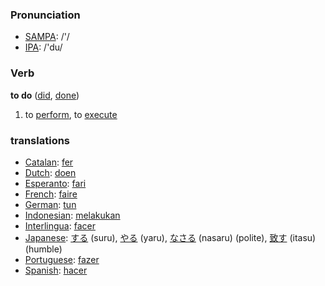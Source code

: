 === Pronunciation ===
*[[w:SAMPA|SAMPA]]: /'/
*[[w:IPA|IPA]]: /'du/

=== Verb ===

'''to do''' ([[did]], [[done]])

# to [[perform]], to [[execute]]

=== translations ===
*[[Catalan]]: [[fer]]
*[[Dutch]]: [[doen]]
*[[Esperanto]]: [[fari]]
*[[French]]: [[faire]]
*[[German]]: [[tun]]
*[[Indonesian]]: [[laku|melakukan]]
*[[Interlingua]]: [[facer]]
*[[Japanese]]: [[する]] (suru), [[やる]] (yaru), [[なさる]] (nasaru) (polite), [[致す]] (itasu) (humble)
*[[Portuguese]]: [[fazer]]
*[[Spanish]]: [[hacer]]